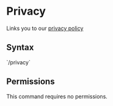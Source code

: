# Privacy

Links you to our [privacy policy](/docs/privacy)

## Syntax


<Callout type="info" emoji="ℹ️">
  `/privacy`
</Callout>

## Permissions

This command requires no permissions.